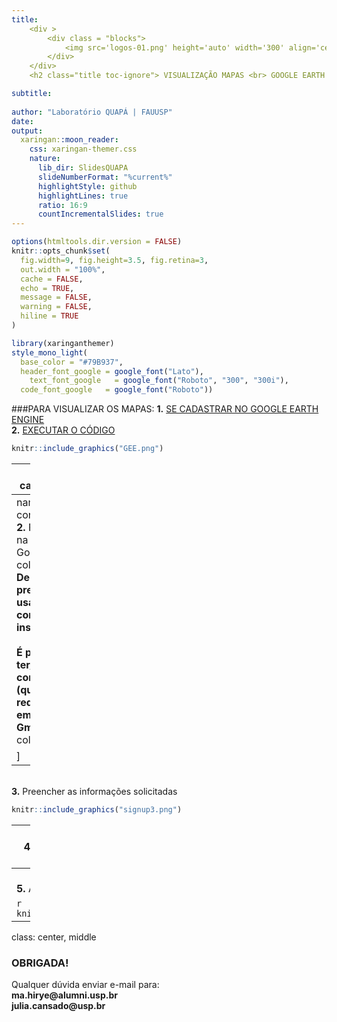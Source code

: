 ```yaml
---
title:  
    <div >
        <div class = "blocks">
            <img src='logos-01.png' height='auto' width='300' align='center'>
        </div>
    </div>
    <h2 class="title toc-ignore"> VISUALIZAÇÃO MAPAS <br> GOOGLE EARTH ENGINE </h2>

subtitle: 
  
author: "Laboratório QUAPÁ | FAUUSP"
date:
output:
  xaringan::moon_reader:
    css: xaringan-themer.css
    nature:
      lib_dir: SlidesQUAPA
      slideNumberFormat: "%current%"
      highlightStyle: github
      highlightLines: true
      ratio: 16:9
      countIncrementalSlides: true
---
```

```r
options(htmltools.dir.version = FALSE)
knitr::opts_chunk$set(
  fig.width=9, fig.height=3.5, fig.retina=3,
  out.width = "100%",
  cache = FALSE,
  echo = TRUE,
  message = FALSE, 
  warning = FALSE,
  hiline = TRUE
)
```

```r
library(xaringanthemer)
style_mono_light(
  base_color = "#79B937",
  header_font_google = google_font("Lato"),
    text_font_google   = google_font("Roboto", "300", "300i"),
  code_font_google   = google_font("Roboto"))

```
###PARA VISUALIZAR OS MAPAS:
**1.** [SE CADASTRAR NO GOOGLE EARTH ENGINE](#cadastroGEE)
<br>
**2.** [EXECUTAR O CÓDIGO](#execucao)

```r
knitr::include_graphics("GEE.png")
```
---
name: cadastroGEE

### CADASTRO GOOGLE EARTH ENGINE

**1.** Acessar [o site do Google Earth Engine](https://earthengine.google.com/) e clicar em **Sign Up**

```r
knitr::include_graphics("signup1.png")
```

---
name: contagoogle
<br>
**2.** Fazer login na conta Google .left-column[
**OBS.: De preferência, usar uma conta institucional.** <br>
<br>
**É preciso ter/criar uma conta Google (que não requer um email Gmail).**
].right-column[
```r
knitr::include_graphics("signup2.png")
```

]
---
<br>
**3.** Preencher as informações solicitadas

```r
knitr::include_graphics("signup3.png")
```
---
<br>
**4.** Aceitar o termo de serviço / Clicar CAPTCHA / Enviar cadastro

```r
knitr::include_graphics("signup4.png")
```
---
<br>
**5.** Aguardar

```r
knitr::include_graphics("signup5.png")
```
---
class: center, middle

### OBRIGADA!

Qualquer dúvida enviar e-mail para:
<br>
**ma.hirye@alumni.usp.br** <br>
**julia.cansado@usp.br**
<br>


